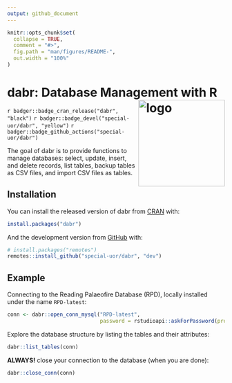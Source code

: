 ```yaml
---
output: github_document
---
```


<!-- README.md is generated from README.Rmd. Please edit that file -->

```r
knitr::opts_chunk$set(
  collapse = TRUE,
  comment = "#>",
  fig.path = "man/figures/README-",
  out.width = "100%"
)
```
 
# dabr: Database Management with R <img src="https://raw.githubusercontent.com/special-uor/dabr/main/inst/images/logo.png" alt="logo" align="right" height=200px/>

<!-- badges: start -->
`r badger::badge_cran_release("dabr", "black")`
`r badger::badge_devel("special-uor/dabr", "yellow")`
`r badger::badge_github_actions("special-uor/dabr")`
<!-- badges: end -->

The goal of dabr is to provide functions to manage databases: select, update, insert,
    and delete records, list tables, backup tables as CSV files, and import
    CSV files as tables.

## Installation

You can install the released version of dabr from [CRAN](https://cran.r-project.org/package=dabr) with:

``` r
install.packages("dabr")
```

And the development version from [GitHub](https://github.com/special-uor/dabr) with:

``` r
# install.packages("remotes")
remotes::install_github("special-uor/dabr", "dev")
```
## Example

Connecting to the Reading Palaeofire Database (RPD), locally installed under the name `RPD-latest`:
```r
conn <- dabr::open_conn_mysql("RPD-latest", 
                              password = rstudioapi::askForPassword(prompt = "Password"))
```

Explore the database structure by listing the tables and their attributes:
```r
dabr::list_tables(conn)
```

__ALWAYS!__ close your connection to the database (when you are done):
```r
dabr::close_conn(conn)
```

